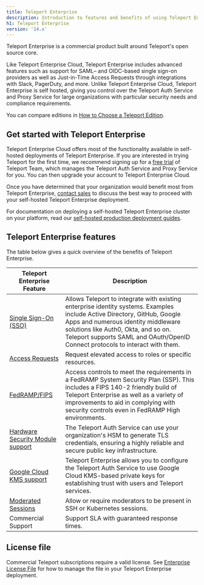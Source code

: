 ```yaml
---
title: Teleport Enterprise
description: Introduction to features and benefits of using Teleport Enterprise. Why upgrade to Teleport Enterprise?
h1: Teleport Enterprise
version: '14.x'
---
```


Teleport Enterprise is a commercial product built around Teleport's open source
core.

Like Teleport Enterprise Cloud, Teleport Enterprise includes advanced features
such as support for SAML– and OIDC-based single sign-on providers as well as
Just-in-Time Access Requests through integrations with Slack, PagerDuty, and
more. Unlike Teleport Enterprise Cloud, Teleport Enterprise is self hosted,
giving you control over the Teleport Auth Service and Proxy Service for large
organizations with particular security needs and compliance requirements.

You can compare editions in [How to Choose a Teleport
Edition](/docs/ver/14.x/choose-an-edition/introduction).

## Get started with Teleport Enterprise

Teleport Enterprise Cloud offers most of the functionality available in
self-hosted deployments of Teleport Enterprise. If you are interested in trying
Teleport for the first time, we recommend signing up for a [free
trial](https://goteleport.com/signup) of Teleport Team, which manages the
Teleport Auth Service and Proxy Service for you. You can then upgrade your
account to Teleport Enterprise Cloud.

Once you have determined that your organization would benefit most from Teleport
Enterprise, [contact sales](https://goteleport.com/signup/enterprise/) to
discuss the best way to proceed with your self-hosted Teleport Enterprise
deployment.

For documentation on deploying a self-hosted Teleport Enterprise cluster on your
platform, read  our [self-hosted production deployment
guides](/docs/ver/14.x/deploy-a-cluster/introduction).

## Teleport Enterprise features

The table below gives a quick overview of the benefits of Teleport Enterprise.

| Teleport Enterprise Feature                                                                  | Description                                                                                                                                                                                                                                                                             |
| -------------------------------------------------------------------------------------------- | --------------------------------------------------------------------------------------------------------------------------------------------------------------------------------------------------------------------------------------------------------------------------------------- |
| [Single Sign-On (SSO)](/docs/ver/14.x/access-controls/sso)                                   | Allows Teleport to integrate with existing enterprise identity systems. Examples include Active Directory, GitHub, Google Apps and numerous identity middleware solutions like Auth0, Okta, and so on. Teleport supports SAML and OAuth/OpenID Connect protocols to interact with them. |
| [Access Requests](/docs/ver/14.x/access-controls/access-requests)                            | Request elevated access to roles or specific resources.                                                                                                                                                                                                                                 |
| [FedRAMP/FIPS](/docs/ver/14.x/access-controls/compliance-frameworks/fedramp)                 | Access controls to meet the requirements in a FedRAMP System Security Plan (SSP). This includes a FIPS 140-2 friendly build of Teleport Enterprise as well as a variety of improvements to aid in complying with security controls even in FedRAMP High environments.                   |
| [Hardware Security Module support](/docs/ver/14.x/choose-an-edition/teleport-enterprise/hsm) | The Teleport Auth Service can use your organization's HSM to generate TLS credentials, ensuring a highly reliable and secure public key infrastructure.                                                                                                                                 |
| [Google Cloud KMS support](/docs/ver/14.x/choose-an-edition/teleport-enterprise/gcp-kms)     | Teleport Enterprise allows you to configure the Teleport Auth Service to use Google Cloud KMS-based private keys for establishing trust with users and Teleport services.                                                                                                               |
| [Moderated Sessions](/docs/ver/14.x/access-controls/guides/moderated-sessions)               | Allow or require moderators to be present in SSH or Kubernetes sessions.                                                                                                                                                                                                                |
| Commercial Support                                                                           | Support SLA with guaranteed response times.                                                                                                                                                                                                                                             |

## License file

Commercial Teleport subscriptions require a valid license. See [Enterprise
License File](/docs/ver/14.x/choose-an-edition/teleport-enterprise/license) for how to manage the file in your Teleport
Enterprise deployment.
